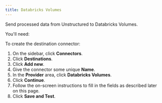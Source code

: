 ```yaml
---
title: Databricks Volumes
---
```


Send processed data from Unstructured to Databricks Volumes.

You'll need:


<DatabricksVolumesPrerequisites />

To create the destination connector:

1. On the sidebar, click **Connectors**.
2. Click **Destinations**.
3. Click **Add new**.
4. Give the connector some unique **Name**.
5. In the **Provider** area, click **Databricks Volumes**.
6. Click **Continue**. 
7. Follow the on-screen instructions to fill in the fields as described later on this page.
8. Click **Save and Test**.


<DatabricksVolumesFields />